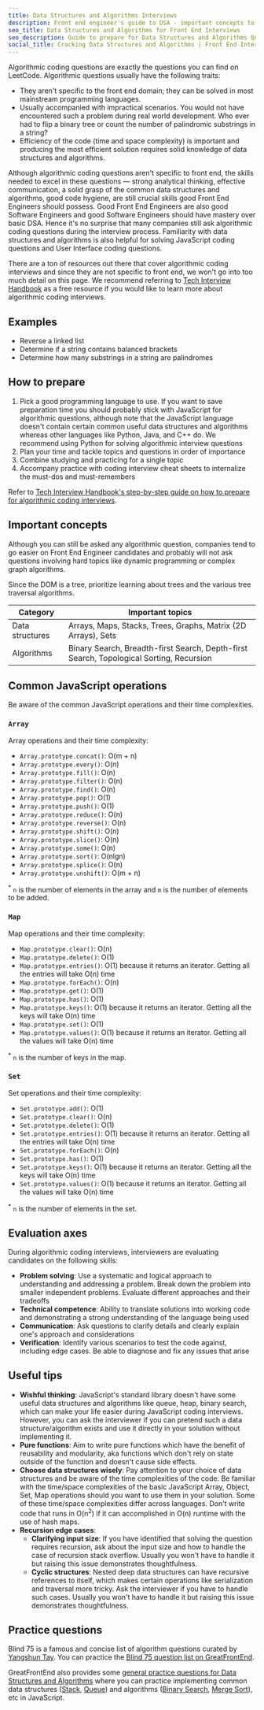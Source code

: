 ```yaml
---
title: Data Structures and Algorithms Interviews
description: Front end engineer's guide to DSA - important concepts to know, top practice questions to do and other tips
seo_title: Data Structures and Algorithms for Front End Interviews
seo_description: Guide to prepare for Data Structures and Algorithms Questions tailored for front end interviews - important concepts to know, common questions asked and useful tips
social_title: Cracking Data Structures and Algorithms | Front End Interview Playbook
---
```


Algorithmic coding questions are exactly the questions you can find on LeetCode. Algorithmic questions usually have the following traits:

- They aren't specific to the front end domain; they can be solved in most mainstream programming languages.
- Usually accompanied with impractical scenarios. You would not have encountered such a problem during real world development. Who ever had to flip a binary tree or count the number of palindromic substrings in a string?
- Efficiency of the code (time and space complexity) is important and producing the most efficient solution requires solid knowledge of data structures and algorithms.

Although algorithmic coding questions aren't specific to front end, the skills needed to excel in these questions — strong analytical thinking, effective communication, a solid grasp of the common data structures and algorithms, good code hygiene, are still crucial skills good Front End Engineers should possess. Good Front End Engineers are also good Software Engineers and good Software Engineers should have mastery over basic DSA. Hence it's no surprise that many companies still ask algorithmic coding questions during the interview process. Familiarity with data structures and algorithms is also helpful for solving JavaScript coding questions and User Interface coding questions.

There are a ton of resources out there that cover algorithmic coding interviews and since they are not specific to front end, we won't go into too much detail on this page. We recommend referring to [Tech Interview Handbook](https://www.techinterviewhandbook.org) as a free resource if you would like to learn more about algorithmic coding interviews.

## Examples

- Reverse a linked list
- Determine if a string contains balanced brackets
- Determine how many substrings in a string are palindromes

## How to prepare

1. Pick a good programming language to use. If you want to save preparation time you should probably stick with JavaScript for algorithmic questions, although note that the JavaScript language doesn't contain certain common useful data structures and algorithms whereas other languages like Python, Java, and C++ do. We recommend using Python for solving algorithmic interview questions
1. Plan your time and tackle topics and questions in order of importance
1. Combine studying and practicing for a single topic
1. Accompany practice with coding interview cheat sheets to internalize the must-dos and must-remembers

Refer to [Tech Interview Handbook's step-by-step guide on how to prepare for algorithmic coding interviews](https://www.techinterviewhandbook.org/coding-interview-prep/).

## Important concepts

Although you can still be asked any algorithmic question, companies tend to go easier on Front End Engineer candidates and probably will not ask questions involving hard topics like dynamic programming or complex graph algorithms.

Since the DOM is a tree, prioritize learning about trees and the various tree traversal algorithms.

| Category | Important topics |
| --- | --- |
| Data structures | Arrays, Maps, Stacks, Trees, Graphs, Matrix (2D Arrays), Sets |
| Algorithms | Binary Search, Breadth-first Search, Depth-first Search, Topological Sorting, Recursion |

## Common JavaScript operations

Be aware of the common JavaScript operations and their time complexities.

### `Array`

Array operations and their time complexity:

- `Array.prototype.concat()`: O(m + n)
- `Array.prototype.every()`: O(n)
- `Array.prototype.fill()`: O(n)
- `Array.prototype.filter()`: O(n)
- `Array.prototype.find()`: O(n)
- `Array.prototype.pop()`: O(1)
- `Array.prototype.push()`: O(1)
- `Array.prototype.reduce()`: O(n)
- `Array.prototype.reverse()`: O(n)
- `Array.prototype.shift()`: O(n)
- `Array.prototype.slice()`: O(n)
- `Array.prototype.some()`: O(n)
- `Array.prototype.sort()`: O(nlgn)
- `Array.prototype.splice()`: O(n)
- `Array.prototype.unshift()`: O(m + n)

<sup>*</sup> `n` is the number of elements in the array and `m` is the number of
elements to be added.

### `Map`

Map operations and their time complexity:

- `Map.prototype.clear()`: O(n)
- `Map.prototype.delete()`: O(1)
- `Map.prototype.entries()`: O(1) because it returns an iterator. Getting all the entries will take O(n) time
- `Map.prototype.forEach()`: O(n)
- `Map.prototype.get()`: O(1)
- `Map.prototype.has()`: O(1)
- `Map.prototype.keys()`: O(1) because it returns an iterator. Getting all the keys will take O(n) time
- `Map.prototype.set()`: O(1)
- `Map.prototype.values()`: O(1) because it returns an iterator. Getting all the values will take O(n) time

<sup>*</sup> `n` is the number of keys in the map.

### `Set`

Set operations and their time complexity:

- `Set.prototype.add()`: O(1)
- `Set.prototype.clear()`: O(n)
- `Set.prototype.delete()`: O(1)
- `Set.prototype.entries()`: O(1) because it returns an iterator. Getting all the entries will take O(n) time
- `Set.prototype.forEach()`: O(n)
- `Set.prototype.has()`: O(1)
- `Set.prototype.keys()`: O(1) because it returns an iterator. Getting all the keys will take O(n) time
- `Set.prototype.values()`: O(1) because it returns an iterator. Getting all the values will take O(n) time

<sup>*</sup> `n` is the number of elements in the set.

## Evaluation axes

During algorithmic coding interviews, interviewers are evaluating candidates on the following skills:

- **Problem solving**: Use a systematic and logical approach to understanding and addressing a problem. Break down the problem into smaller independent problems. Evaluate different approaches and their tradeoffs
- **Technical competence**: Ability to translate solutions into working code and demonstrating a strong understanding of the language being used
- **Communication**: Ask questions to clarify details and clearly explain one's approach and considerations
- **Verification**: Identify various scenarios to test the code against, including edge cases. Be able to diagnose and fix any issues that arise

## Useful tips

- **Wishful thinking**: JavaScript's standard library doesn't have some useful data structures and algorithms like queue, heap, binary search, which can make your life easier during JavaScript coding interviews. However, you can ask the interviewer if you can pretend such a data structure/algorithm exists and use it directly in your solution without implementing it.
- **Pure functions**: Aim to write pure functions which have the benefit of reusability and modularity, aka functions which don't rely on state outside of the function and doesn't cause side effects.
- **Choose data structures wisely**: Pay attention to your choice of data structures and be aware of the time complexities of the code. Be familiar with the time/space complexities of the basic JavaScript Array, Object, Set, Map operations should you want to use them in your solution. Some of these time/space complexities differ across languages. Don't write code that runs in O(n<sup>2</sup>) if it can accomplished in O(n) runtime with the use of hash maps.
- **Recursion edge cases**:
  - **Clarifying input size**: If you have identified that solving the question requires recursion, ask about the input size and how to handle the case of recursion stack overflow. Usually you won't have to handle it but raising this issue demonstrates thoughtfulness.
  - **Cyclic structures**: Nested deep data structures can have recursive references to itself, which makes certain operations like serialization and traversal more tricky. Ask the interviewer if you have to handle such cases. Usually you won't have to handle it but raising this issue demonstrates thoughtfulness.

## Practice questions

Blind 75 is a famous and concise list of algorithm questions curated by [Yangshun Tay](https://www.linkedin.com/in/yangshun/). You can practice the [Blind 75 question list on GreatFrontEnd](/interviews/blind75).

GreatFrontEnd also provides some [general practice questions for Data Structures and Algorithms](/questions/formats/algo-coding) where you can practice implementing common data structures ([Stack](/questions/algo/stack), [Queue](/questions/algo/queue)) and algorithms ([Binary Search](/questions/algo/binary-search), [Merge Sort](/questions/algo/merge-sort)), etc in JavaScript.
